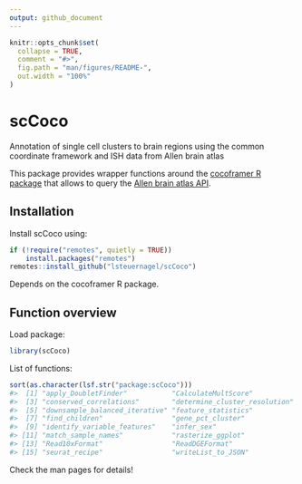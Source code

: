 ```yaml
---
output: github_document
---
```


<!-- README.md is generated from README.Rmd. Please edit that file -->

```r
knitr::opts_chunk$set(
  collapse = TRUE,
  comment = "#>",
  fig.path = "man/figures/README-",
  out.width = "100%"
)
```

# scCoco

<!-- badges: start -->
<!-- badges: end -->

Annotation of single cell clusters to brain regions using the common coordinate framework and ISH data from Allen brain atlas 

This package provides wrapper functions around the [cocoframer R package](https://github.com/AllenInstitute/cocoframer) that allows to query the [Allen brain atlas API](atlas.brain-map.org).


## Installation

Install scCoco using:

``` r
if (!require("remotes", quietly = TRUE))
    install.packages("remotes")
remotes::install_github("lsteuernagel/scCoco")
```

Depends on the cocoframer R package.

## Function overview

Load package:

``` r
library(scCoco)
```

List of functions:

``` r
sort(as.character(lsf.str("package:scCoco")))
#>  [1] "apply_DoubletFinder"           "CalculateMultScore"           
#>  [3] "conserved_correlations"        "determine_cluster_resolution" 
#>  [5] "downsample_balanced_iterative" "feature_statistics"           
#>  [7] "find_children"                 "gene_pct_cluster"             
#>  [9] "identify_variable_features"    "infer_sex"                    
#> [11] "match_sample_names"            "rasterize_ggplot"             
#> [13] "Read10xFormat"                 "ReadDGEFormat"                
#> [15] "seurat_recipe"                 "writeList_to_JSON"
```

Check the man pages for details!
